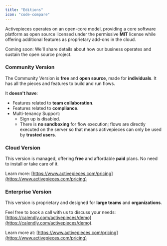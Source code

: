 ```yaml
---
title: "Editions"
icon: "code-compare"
---
```


Activepieces operates on an open-core model, providing a core software platform as open source licensed under the permissive **MIT** license while offering additional features as proprietary add-ons in the cloud.

<Warning>
Coming soon: We'll share details about how our business operates and sustain the open source project.
</Warning>

### Community Version

The Community Version is **free** and **open source**, made for **individuals**. It has all the pieces and features to build and run flows.

It **doesn't have**:
- Features related to **team collaboration**.
- Features related to **compliance**.
- Multi-tenancy Support:
    - Sign up is disabled.
    - There is **no sandboxing** for flow execution; flows are directly executed on the server so that means activepieces can only be used by **trusted users**.

### Cloud Version

This version is managed, offering **free** and affordable **paid** plans. No need to install or take care of it.

Learn more: [https://www.activepieces.com/pricing](https://www.activepieces.com/pricing)

### Enterprise Version

This version is proprietary and designed for **large teams** and **organizations**. 

Feel free to book a call with us to discuss your needs: [https://calendly.com/activepieces/demo](https://calendly.com/activepieces/demo).

Learn more at: [https://www.activepieces.com/pricing](https://www.activepieces.com/pricing)